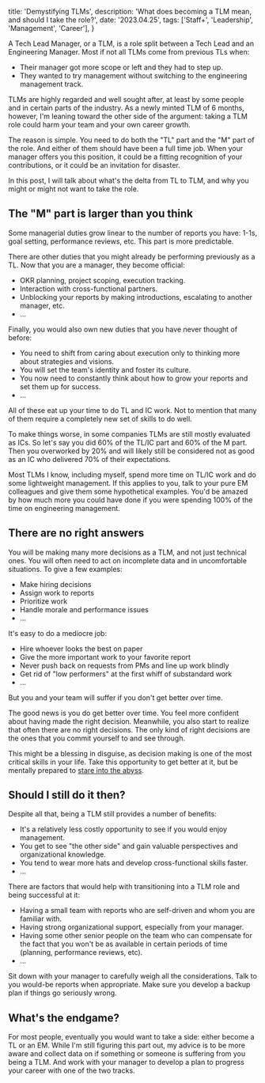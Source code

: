   title: 'Demystifying TLMs',
  description: 'What does becoming a TLM mean, and should I take the role?',
  date: '2023.04.25',
  tags: ['Staff+', 'Leadership', 'Management', 'Career'],
}

A Tech Lead Manager, or a TLM, is a role split between a Tech Lead and an Engineering Manager. Most if not all TLMs come from previous TLs when:
- Their manager got more scope or left and they had to step up.
- They wanted to try management without switching to the engineering management track.

TLMs are highly regarded and well sought after, at least by some people and in certain parts of the industry. As a newly minted TLM of 6 months, however, I'm leaning toward the other side of the argument: taking a TLM role could harm your team and your own career growth.

The reason is simple. You need to do both the "TL" part and the "M" part of the role. And either of them should have been a full time job. When your manager offers you this position, it could be a fitting recognition of your contributions, or it could be an invitation for disaster.

In this post, I will talk about what's the delta from TL to TLM, and why you might or might not want to take the role.

## The "M" part is larger than you think

Some managerial duties grow linear to the number of reports you have: 1-1s, goal setting, performance reviews, etc. This part is more predictable.

There are other duties that you might already be performing previously as a TL. Now that you are a manager, they become official:
- OKR planning, project scoping, execution tracking.
- Interaction with cross-functional partners.
- Unblocking your reports by making introductions, escalating to another manager, etc.
- ...

Finally, you would also own new duties that you have never thought of before:
- You need to shift from caring about execution only to thinking more about strategies and visions.
- You will set the team's identity and foster its culture.
- You now need to constantly think about how to grow your reports and set them up for success.
- ...

All of these eat up your time to do TL and IC work. Not to mention that many of them require a completely new set of skills to do well.

To make things worse, in some companies TLMs are still mostly evaluated as ICs. So let's say you did 60% of the TL/IC part and 60% of the M part. Then you overworked by 20% and will likely still be considered not as good as an IC who delivered 70% of their expectations.

Most TLMs I know, including myself, spend more time on TL/IC work and do some lightweight management. If this applies to you, talk to your pure EM colleagues and give them some hypothetical examples. You'd be amazed by how much more you could have done if you were spending 100% of the time on engineering management.

## There are no right answers

You will be making many more decisions as a TLM, and not just technical ones. You will often need to act on incomplete data and in uncomfortable situations. To give a few examples:
- Make hiring decisions
- Assign work to reports
- Prioritize work
- Handle morale and performance issues
- ...

It's easy to do a mediocre job:
- Hire whoever looks the best on paper
- Give the more important work to your favorite report
- Never push back on requests from PMs and line up work blindly
- Get rid of "low performers" at the first whiff of substandard work
- ...

But you and your team will suffer if you don't get better over time.

The good news is you do get better over time. You feel more confident about having made the right decision. Meanwhile, you also start to realize that often there are no right decisions. The only kind of right decisions are the ones that you commit yourself to and see through.

This might be a blessing in disguise, as decision making is one of the most critical skills in your life. Take this opportunity to get better at it, but be mentally prepared to [stare into the abyss](https://www.benkuhn.net/abyss/).

## Should I still do it then?

Despite all that, being a TLM still provides a number of benefits:
- It's a relatively less costly opportunity to see if you would enjoy management.
- You get to see "the other side" and gain valuable perspectives and organizational knowledge.
- You tend to wear more hats and develop cross-functional skills faster.
- ...

There are factors that would help with transitioning into a TLM role and being successful at it:
- Having a small team with reports who are self-driven and whom you are familiar with.
- Having strong organizational support, especially from your manager.
- Having some other senior people on the team who can compensate for the fact that you won't be as available in certain periods of time (planning, performance reviews, etc).
- ...

Sit down with your manager to carefully weigh all the considerations. Talk to you would-be reports when appropriate. Make sure you develop a backup plan if things go seriously wrong.

## What's the endgame?

For most people, eventually you would want to take a side: either become a TL or an EM. While I'm still figuring this part out, my advice is to be more aware and collect data on if something or someone is suffering from you being a TLM. And work with your manager to develop a plan to progress your career with one of the two tracks.
